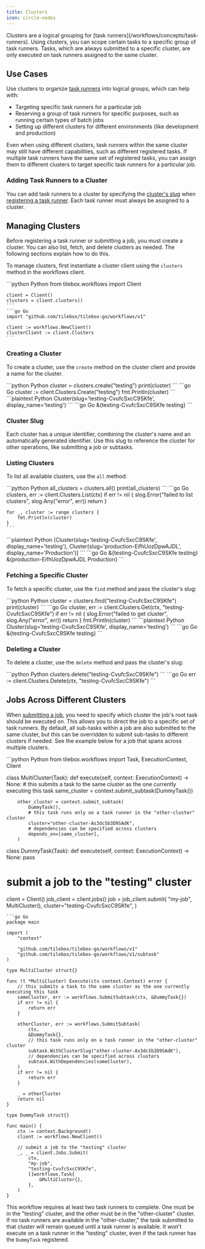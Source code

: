 ```yaml
---
title: Clusters
icon: circle-nodes
---
```


<Accordion title="What is a Cluster?">
  Clusters are a logical grouping for [task runners](/workflows/concepts/task-runners).
  Using clusters, you can scope certain tasks to a specific group of task runners.
  Tasks, which are always submitted to a specific cluster, are only executed on task runners assigned to the same cluster.
</Accordion>

## Use Cases

Use clusters to organize [task runners](/workflows/concepts/clusters) into logical groups, which can help with:

- Targeting specific task runners for a particular job
- Reserving a group of task runners for specific purposes, such as running certain types of batch jobs
- Setting up different clusters for different environments (like development and production)

Even when using different clusters, task runners within the same cluster may still have different capabilities, such as different registered tasks.
If multiple task runners have the same set of registered tasks, you can assign them to different clusters to target specific task runners for a particular job.

### Adding Task Runners to a Cluster

You can add task runners to a cluster by specifying the [cluster's slug](#cluster-slug) when [registering a task runner](/workflows/concepts/task-runners).
Each task runner must always be assigned to a cluster.

## Managing Clusters

Before registering a task runner or submitting a job, you must create a cluster. You can also list, fetch, and delete clusters as needed. The following sections explain how to do this.

To manage clusters, first instantiate a cluster client using the `clusters` method in the workflows client.

<CodeGroup title="Instantiating a Clusters Client">
    ```python Python
    from tilebox.workflows import Client

    client = Client()
    clusters = client.clusters()
    ```
    ```go Go
    import "github.com/tilebox/tilebox-go/workflows/v1"

    client := workflows.NewClient()
    clusterClient := client.Clusters
    ```
</CodeGroup>

### Creating a Cluster

To create a cluster, use the `create` method on the cluster client and provide a name for the cluster.

<CodeGroup title="Creating a Cluster">
    ```python Python
    cluster = clusters.create("testing")
    print(cluster)
    ```
    ```go Go
    cluster := client.Clusters.Create("testing")
    fmt.Println(cluster)
    ```
</CodeGroup>

<CodeGroup title="Output">
```plaintext Python
Cluster(slug='testing-CvufcSxcC9SKfe', display_name='testing')
```
```go Go
&{testing-CvufcSxcC9SKfe testing}
```
</CodeGroup>

### Cluster Slug

Each cluster has a unique identifier, combining the cluster's name and an automatically generated identifier.
Use this slug to reference the cluster for other operations, like submitting a job or subtasks.

### Listing Clusters

To list all available clusters, use the `all` method:

<CodeGroup title="Listing Clusters">
    ```python Python
    all_clusters = clusters.all()
    print(all_clusters)
    ```
    ```go Go
    clusters, err := client.Clusters.List(ctx)
    if err != nil {
        slog.Error("failed to list clusters", slog.Any("error", err))
        return
    }

    for _, cluster := range clusters {
        fmt.Println(cluster)
    }
    ```
</CodeGroup>

<CodeGroup title="Output">
```plaintext Python
[Cluster(slug='testing-CvufcSxcC9SKfe', display_name='testing'),
Cluster(slug='production-EifhUozDpwAJDL', display_name='Production')]
```
```go Go
&{testing-CvufcSxcC9SKfe testing}
&{production-EifhUozDpwAJDL Production}
```
</CodeGroup>

### Fetching a Specific Cluster

To fetch a specific cluster, use the `find` method and pass the cluster's slug:

<CodeGroup title="Fetching a Cluster">
    ```python Python
    cluster = clusters.find("testing-CvufcSxcC9SKfe")
    print(cluster)
    ```
    ```go Go
    cluster, err := client.Clusters.Get(ctx, "testing-CvufcSxcC9SKfe")
	if err != nil {
		slog.Error("failed to get cluster", slog.Any("error", err))
		return
	}
	fmt.Println(cluster)
    ```
</CodeGroup>

<CodeGroup title="Output">
```plaintext Python
Cluster(slug='testing-CvufcSxcC9SKfe', display_name='testing')
```
```go Go
&{testing-CvufcSxcC9SKfe testing}
```
</CodeGroup>

### Deleting a Cluster

To delete a cluster, use the `delete` method and pass the cluster's slug:

<CodeGroup title="Deleting a Cluster">
    ```python Python
    clusters.delete("testing-CvufcSxcC9SKfe")
    ```
    ```go Go
    err := client.Clusters.Delete(ctx, "testing-CvufcSxcC9SKfe")
    ```
</CodeGroup>

## Jobs Across Different Clusters

When [submitting a job](/workflows/concepts/jobs), you need to specify which cluster the job's root task should be executed on.
This allows you to direct the job to a specific set of task runners.
By default, all sub-tasks within a job are also submitted to the same cluster, but this can be overridden to submit sub-tasks to different clusters if needed.
See the example below for a job that spans across multiple clusters.

<CodeGroup title="Multi-Cluster Workflow Example">
```python Python
from tilebox.workflows import Task, ExecutionContext, Client

class MultiCluster(Task):
    def execute(self, context: ExecutionContext) -> None:
        # this submits a task to the same cluster as the one currently executing this task
        same_cluster = context.submit_subtask(DummyTask())
        
        other_cluster = context.submit_subtask(
            DummyTask(),
            # this task runs only on a task runner in the "other-cluster" cluster
            cluster="other-cluster-As3dcSb3D9SAdK",
            # dependencies can be specified across clusters
            depends_on=[same_cluster],
        )

class DummyTask(Task):
    def execute(self, context: ExecutionContext) -> None:
        pass

# submit a job to the "testing" cluster
client = Client()
job_client = client.jobs()
job = job_client.submit(
    "my-job",
    MultiCluster(),
    cluster="testing-CvufcSxcC9SKfe",
)
```
```go Go
package main

import (
	"context"

	"github.com/tilebox/tilebox-go/workflows/v1"
    "github.com/tilebox/tilebox-go/workflows/v1/subtask"
)

type MultiCluster struct{}

func (t *MultiCluster) Execute(ctx context.Context) error {
	// this submits a task to the same cluster as the one currently executing this task
	sameCluster, err := workflows.SubmitSubtask(ctx, &DummyTask{})
	if err != nil {
		return err
	}

	otherCluster, err := workflows.SubmitSubtask(
		ctx,
		&DummyTask{},
		// this task runs only on a task runner in the "other-cluster" cluster
		subtask.WithClusterSlug("other-cluster-As3dcSb3D9SAdK"),
		// dependencies can be specified across clusters
		subtask.WithDependencies(sameCluster),
	)
	if err != nil {
		return err
	}

	_ = otherCluster
	return nil
}

type DummyTask struct{}

func main() {
    ctx := context.Background()
	client := workflows.NewClient()

	// submit a job to the "testing" cluster
	_, _ = client.Jobs.Submit(
		ctx,
		"my-job",
		"testing-CvufcSxcC9SKfe",
		[]workflows.Task{
			&MultiCluster{},
		},
	)
}
```
</CodeGroup>

This workflow requires at least two task runners to complete. One must be in the "testing" cluster, and the other must be in the "other-cluster" cluster.
If no task runners are available in the "other-cluster," the task submitted to that cluster will remain queued until a task runner is available.
It won't execute on a task runner in the "testing" cluster, even if the task runner has the `DummyTask` registered.
